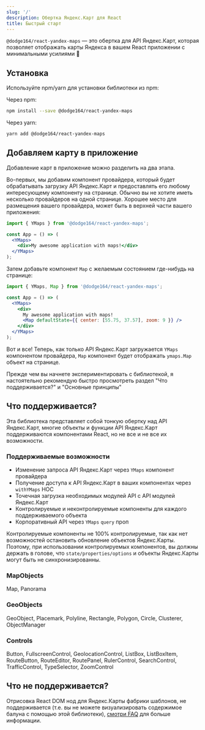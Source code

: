 ```yaml
---
slug: '/'
description: Обертка Яндекс.Карт для React
title: Быстрый старт
---
```


<head>
  <title>React Yandex Maps</title>
</head>

`@dodge164/react-yandex-maps` — это обертка для API Яндекс.Карт, которая позволяет
отображать карты Яндекса в вашем React приложении с минимальными усилиями 🎉

## Установка

Используйте npm/yarn для установки библиотеки из npm:

Через npm:

```bash
npm install --save @dodge164/react-yandex-maps
```

Через yarn:

```bash
yarn add @dodge164/react-yandex-maps
```

## Добавляем карту в приложение

Добавление карт в приложение можно разделить на два этапа.

Во-первых, мы добавим компонент провайдера, который будет обрабатывать загрузку
API Яндекс.Карт и предоставлять его любому интересующему компоненту на странице.
Обычно вы не хотите иметь несколько провайдеров на одной странице. Хорошее место
для размещения вашего провайдера, может быть в верхней части вашего приложения:

```jsx
import { YMaps } from '@dodge164/react-yandex-maps';

const App = () => (
  <YMaps>
    <div>My awesome application with maps!</div>
  </YMaps>
);
```

Затем добавьте компонент `Map` с желаемым состоянием где-нибудь на странице:

```jsx
import { YMaps, Map } from '@dodge164/react-yandex-maps';

const App = () => (
  <YMaps>
    <div>
      My awesome application with maps!
      <Map defaultState={{ center: [55.75, 37.57], zoom: 9 }} />
    </div>
  </YMaps>
);
```

Вот и все! Теперь, как только API Яндекс.Карт загружается `YMaps` компонентом
провайдера, `Map` компонент будет отображать `ymaps.Map` объект на странице.

Прежде чем вы начнете экспериментировать с библиотекой, я настоятельно
рекомендую быстро просмотреть раздел "Что поддерживается?" и "Основные принципы"

## Что поддерживается?

Эта библиотека представляет собой тонкую обертку над API Яндекс.Карт, многие
объекты и функции API Яндекс.Карт поддерживаются компонентами React, но не все и
не все их возможности.

### Поддерживаемые возможности

- Изменение запроса API Яндекс.Карт через `YMaps` компонент провайдера
- Получение доступа к API Яндекс.Карт в ваших компонентах через `withYMaps` HOC
- Точечная загрузка необходимых модулей API с API модулей Яндекс.Карт
- Контролируемые и неконтролируемые компоненты для каждого поддерживаемого
  объекта
- Корпоративный API через `YMaps` `query` проп

Контролируемые компоненты не 100% контролируемые, так как нет возможностей
остановить обновление объектов Яндекс.Карты. Поэтому, при использовании
контролируемых компонентов, вы должны держать в голове, что
`state/properties/options` и объекты Яндекс.Карты могут быть не
синхронизированны.

### MapObjects

Map, Panorama

### GeoObjects

GeoObject, Placemark, Polyline, Rectangle, Polygon, Circle, Clusterer,
ObjectManager

### Controls

Button, FullscreenControl, GeolocationControl, ListBox, ListBoxItem,
RouteButton, RouteEditor, RoutePanel, RulerControl, SearchControl,
TrafficControl, TypeSelector, ZoomControl

## Что не поддерживается?

Отрисовка React DOM нод для Яндекс.Карты фабрики шаблонов, не поддерживается
(т.е. вы не можете визуализировать содержимое балуна с помощью этой библиотеки),
[смотри FAQ](/faq) для больше информации.
